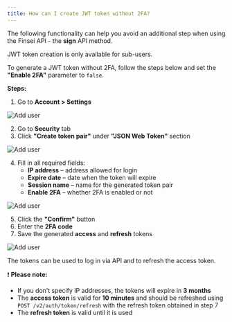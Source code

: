 ```yaml
---
title: How can I create JWT token without 2FA?
---
```


The following functionality can help you avoid an additional step when using the Finsei API - the **sign** API method.

JWT token creation is only available for sub-users.

To generate a JWT token without 2FA, follow the steps below and set the **"Enable 2FA"** parameter to `false`.

**Steps:**

1. Go to **Account > Settings**

![Add user](../images/jwt-token/jwt1.png)

2. Go to **Security** tab  
3. Click **"Create token pair"** under **"JSON Web Token"** section

![Add user](../images/jwt-token/jwt2.png)

4. Fill in all required fields:
   - **IP address** – address allowed for login  
   - **Expire date** – date when the token will expire  
   - **Session name** – name for the generated token pair  
   - **Enable 2FA** – whether 2FA is enabled or not

![Add user](../images/jwt-token/jwt3.png)

5. Click the **"Confirm"** button  
6. Enter the **2FA code**  
7. Save the generated **access** and **refresh** tokens

![Add user](../images/jwt-token/jwt4.png)

The tokens can be used to log in via API and to refresh the access token.

❗ **Please note:**

- If you don’t specify IP addresses, the tokens will expire in **3 months**
- The **access token** is valid for **10 minutes** and should be refreshed using  
  `POST /v2/auth/token/refresh` with the refresh token obtained in step 7
- The **refresh token** is valid until it is used
